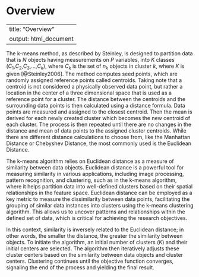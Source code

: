 # Overview {.unnumbered}

---
title: "Overview"
output: html_document
---

The k-means method, as described by Steinley, is designed to partition data that is $N$ objects having measurements on $P$ variables, into $K$ classes ($C_1$,$C_2$,$C_3$,...,$C_k$), where $C_k$ is the set of $n_k$ objects in cluster $k$, where $K$ is given [@Steinley2006]. The method computes seed points, which are randomly assigned reference points called centroids. Taking note that a centroid is not considered a physically observed data point, but rather a location in the center of a three dimensional space that is used as a reference point for a cluster. The distance between the centroids and the surrounding data points is then calculated using a distance formula. Data points are measured and assigned to the closest centroid. Then the mean is derived for each newly created cluster which becomes the new centroid of each cluster. The process is then repeated until there are no changes in the distance and mean of data points to the assigned cluster centroids. While there are different distance calculations to choose from, like the Manhattan Distance or Chebyshev Distance, the most commonly used is the Euclidean Distance.

The k-means algorithm relies on Euclidean distance as a measure of similarity between data objects. Euclidean distance is a powerful tool for measuring similarity in various applications, including image processing, pattern recognition, and clustering, such as in the k-means algorithm, where it helps partition data into well-defined clusters based on their spatial relationships in the feature space. Euclidean distance can be employed as a key metric to measure the dissimilarity between data points, facilitating the grouping of similar data instances into clusters using the k-means clustering algorithm. This allows us to uncover patterns and relationships within the defined set of data, which is critical for achieving the research objectives.

In this context, similarity is inversely related to the Euclidean distance; in other words, the smaller the distance, the greater the similarity between objects. To initiate the algorithm, an initial number of clusters $(K)$ and their initial centers are selected. The algorithm then iteratively adjusts these cluster centers based on the similarity between data objects and cluster centers. Clustering continues until the objective function converges, signaling the end of the process and yielding the final result.
